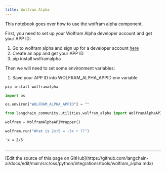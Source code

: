 ```yaml
---
title: Wolfram Alpha
---
```


This notebook goes over how to use the wolfram alpha component.

First, you need to set up your Wolfram Alpha developer account and get your APP ID:

1. Go to wolfram alpha and sign up for a developer account [here](https://developer.wolframalpha.com/)
2. Create an app and get your APP ID
3. pip install wolframalpha

Then we will need to set some environment variables:

1. Save your APP ID into WOLFRAM_ALPHA_APPID env variable

```python
pip install wolframalpha
```

```python
import os

os.environ["WOLFRAM_ALPHA_APPID"] = ""
```

```python
from langchain_community.utilities.wolfram_alpha import WolframAlphaAPIWrapper
```

```python
wolfram = WolframAlphaAPIWrapper()
```

```python
wolfram.run("What is 2x+5 = -3x + 7?")
```

```output
'x = 2/5'
```

```python

```

---

<Callout icon="pen-to-square" iconType="regular">
  [Edit the source of this page on GitHub](https://github.com/langchain-ai/docs/edit/main/src/oss/python/integrations/tools/wolfram_alpha.mdx)
</Callout>

